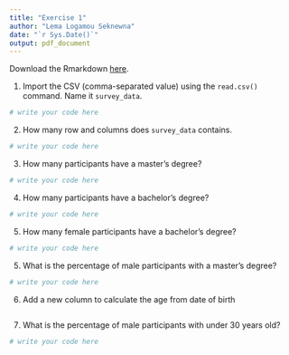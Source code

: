 ```yaml
---
title: "Exercise 1"
author: "Lema Logamou Seknewna"
date: "`r Sys.Date()`"
output: pdf_document
---
```



Download the Rmarkdown [here](Exercises/Exercise1.Rmd).


1. Import the CSV (comma-separated value) using the `read.csv()` command. Name it `survey_data`.
```r
# write your code here

```


2. How many row and columns does `survey_data` contains.
```r
# write your code here

```


3. How many participants have a master's degree?
```r
# write your code here

```

4. How many participants have a bachelor's degree?
```r
# write your code here

```

5. How many female participants have a bachelor's degree?
```r
# write your code here

```


5. What is the percentage of male participants with a master's degree?
```r
# write your code here

```

6. Add a new column to calculate the age from date of birth
```r

```


7. What is the percentage of male participants with under 30 years old?
```r
# write your code here

```



